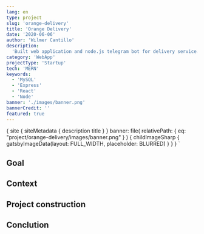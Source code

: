 ```yaml
---
lang: en
type: project
slug: 'orange-delivery'
title: 'Orange Delivery'
date: '2020-06-06'
author: 'Wilmer Cantillo'
description:
  'Built web application and node.js telegram bot for delivery service.'
category: 'WebApp'
projectType: 'Startup'
tech: 'MERN'
keywords:
  - 'MySQL'
  - 'Express'
  - 'React'
  - 'Node'
banner: './images/banner.png'
bannerCredit: ''
featured: true
---
```


  {
    site {
      siteMetadata {
        description
        title
      }
    }
    banner: file(
      relativePath: { eq: "project/orange-delivery/images/banner.png" }
    ) {
      childImageSharp {
        gatsbyImageData(layout: FULL_WIDTH, placeholder: BLURRED)
      }
    }
  }
`

## Goal

## Context

## Project construction

## Conclution
